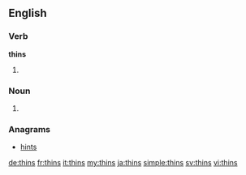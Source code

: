 ==English==

===Verb===
'''thins'''

# {{third-person singular of|thin}}
===Noun===
# {{context|philately|lang=en}} {{plural of|thin}}
===Anagrams===
* [[hints#English|hints]]

[[de:thins]]
[[fr:thins]]
[[it:thins]]
[[my:thins]]
[[ja:thins]]
[[simple:thins]]
[[sv:thins]]
[[vi:thins]]
